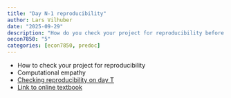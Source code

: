 ```yaml
---
title: "Day N-1 reproducibility"
author: Lars Vilhuber
date: "2025-09-29"
description: "How do you check your project for reproducibility before you submit it? We discuss various strategies."
oecon7850: "5"
categories: [econ7850, predoc]
---
```


- How to check your project for reproducibility
- Computational empathy
- [Checking reproducibility on day T](https://larsvilhuber.github.io/self-checking-reproducibility/presentation/)
- [Link to online textbook](https://larsvilhuber.github.io/self-checking-reproducibility/)

